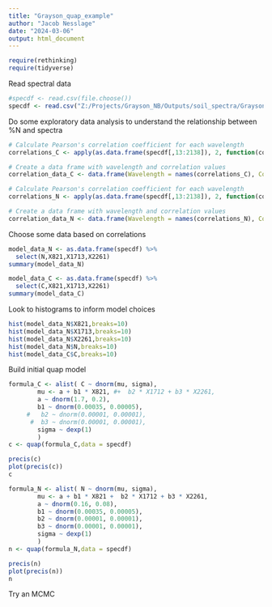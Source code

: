---
title: "Grayson_quap_example"
author: "Jacob Nesslage"
date: "2024-03-06"
output: html_document
---

```{r setup, include=FALSE}
require(rethinking)
require(tidyverse)
```

Read spectral data

```{r}
#specdf <- read.csv(file.choose())
specdf <- read.csv("Z:/Projects/Grayson_NB/Outputs/soil_spectra/Grayson_savitzky_golay_derivative.csv")
```

Do some exploratory data analysis to understand the relationship between %N and spectra

```{r}
# Calculate Pearson's correlation coefficient for each wavelength
correlations_C <- apply(as.data.frame(specdf[,13:2138]), 2, function(column) cor(specdf$C, column,method="pearson"))

# Create a data frame with wavelength and correlation values
correlation_data_C <- data.frame(Wavelength = names(correlations_C), Correlation = correlations_C)

# Calculate Pearson's correlation coefficient for each wavelength
correlations_N <- apply(as.data.frame(specdf[,13:2138]), 2, function(column) cor(specdf$N, column,method="pearson"))

# Create a data frame with wavelength and correlation values
correlation_data_N <- data.frame(Wavelength = names(correlations_N), Correlation = correlations_N)


```

Choose some data based on correlations

```{r}
model_data_N <- as.data.frame(specdf) %>%
  select(N,X821,X1713,X2261)
summary(model_data_N)

model_data_C <- as.data.frame(specdf) %>%
  select(C,X821,X1713,X2261)
summary(model_data_C)
```

Look to histograms to inform model choices

```{r}
hist(model_data_N$X821,breaks=10)
hist(model_data_N$X1713,breaks=10)
hist(model_data_N$X2261,breaks=10)
hist(model_data_N$N,breaks=10)
hist(model_data_C$C,breaks=10)
```

Build initial quap model

```{r}
formula_C <- alist( C ~ dnorm(mu, sigma),
        mu <- a + b1 * X821, #+  b2 * X1712 + b3 * X2261,
        a ~ dnorm(1.7, 0.2),
        b1 ~ dnorm(0.00035, 0.00005),
     #   b2 ~ dnorm(0.00001, 0.00001),
      #  b3 ~ dnorm(0.00001, 0.00001),
        sigma ~ dexp(1)
        )
c <- quap(formula_C,data = specdf)

precis(c)
plot(precis(c))
c

formula_N <- alist( N ~ dnorm(mu, sigma),
        mu <- a + b1 * X821 +  b2 * X1712 + b3 * X2261,
        a ~ dnorm(0.16, 0.08),
        b1 ~ dnorm(0.00035, 0.00005),
        b2 ~ dnorm(0.00001, 0.00001),
        b3 ~ dnorm(0.00001, 0.00001),
        sigma ~ dexp(1)
        )
n <- quap(formula_N,data = specdf)

precis(n)
plot(precis(n))
n
```


Try an MCMC

```{r}

```


